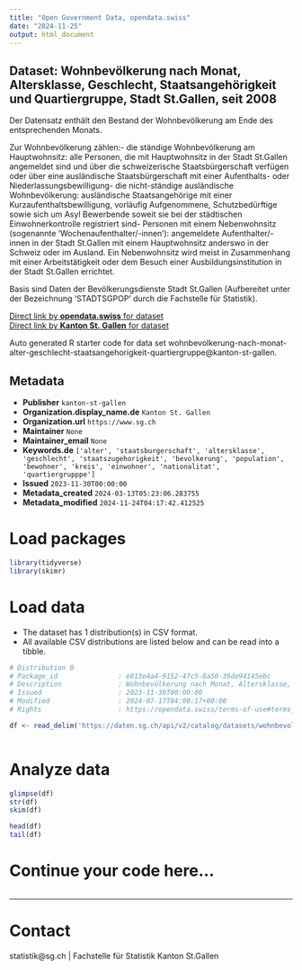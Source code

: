 ```yaml
---
title: "Open Government Data, opendata.swiss"
date: "2024-11-25"
output: html_document
---
```


## Dataset: Wohnbevölkerung nach Monat, Altersklasse, Geschlecht, Staatsangehörigkeit und Quartiergruppe, Stadt St.Gallen, seit 2008

Der Datensatz enthält den Bestand der Wohnbevölkerung am Ende des entsprechenden Monats.





Zur Wohnbevölkerung zählen:- die ständige Wohnbevölkerung am Hauptwohnsitz: alle Personen, die mit Hauptwohnsitz in der Stadt St.Gallen angemeldet sind und über die schweizerische Staatsbürgerschaft verfügen oder über eine ausländische Staatsbürgerschaft mit einer Aufenthalts- oder Niederlassungsbewilligung- die nicht-ständige ausländische Wohnbevölkerung: ausländische Staatsangehörige mit einer Kurzaufenthaltsbewilligung, vorläufig Aufgenommene, Schutzbedürftige sowie sich um Asyl Bewerbende soweit sie bei der städtischen Einwohnerkontrolle registriert sind- Personen mit einem Nebenwohnsitz (sogenannte 'Wochenaufenthalter/-innen'): angemeldete Aufenthalter/-innen in der Stadt St.Gallen mit einem Hauptwohnsitz anderswo in der Schweiz oder im Ausland. Ein Nebenwohnsitz wird meist in Zusammenhang mit einer Arbeitstätigkeit oder dem Besuch einer Ausbildungsinstitution in der Stadt St.Gallen errichtet.





Basis sind Daten der Bevölkerungsdienste Stadt St.Gallen (Aufbereitet unter der Bezeichnung 'STADTSGPOP' durch die Fachstelle für Statistik).




[Direct link by **opendata.swiss** for dataset](https://opendata.swiss/de/dataset/wohnbevolkerung-nach-monat-altersklasse-geschlecht-staatsangehorigkeit-und-quartiergruppe-2008)<br>
[Direct link by **Kanton St. Gallen** for dataset](https://daten.sg.ch/explore/dataset/wohnbevolkerung-nach-monat-alter-geschlecht-staatsangehorigkeit-quartiergruppe/)

Auto generated R starter code for data set wohnbevolkerung-nach-monat-alter-geschlecht-staatsangehorigkeit-quartiergruppe@kanton-st-gallen.

## Metadata

- **Publisher** `kanton-st-gallen`
- **Organization.display_name.de** `Kanton St. Gallen`
- **Organization.url** `https://www.sg.ch`
- **Maintainer** `None`
- **Maintainer_email** `None`
- **Keywords.de** `['alter', 'staatsburgerschaft', 'altersklasse', 'geschlecht', 'staatszugehorigkeit', 'bevolkerung', 'population', 'bewohner', 'kreis', 'einwohner', 'nationalitat', 'quartiergrupppe']`
- **Issued** `2023-11-30T00:00:00`
- **Metadata_created** `2024-03-13T05:23:06.283755`
- **Metadata_modified** `2024-11-24T04:17:42.412525`


# Load packages

```r

library(tidyverse)
library(skimr)

```

# Load data

-   The dataset has 1 distribution(s) in CSV format.
-   All available CSV distributions are listed below and can be read into a tibble.

```r

# Distribution 0
# Package_id               : e813e4a4-9152-47c5-8a50-39de94145ebc
# Description              : Wohnbevölkerung nach Monat, Altersklasse, Geschlecht, Staatsangehörigkeit und Quartiergruppe, Stadt St.Gallen, seit 2008 (csv)
# Issued                   : 2023-11-30T00:00:00
# Modified                 : 2024-07-17T04:00:17+00:00
# Rights                   : https://opendata.swiss/terms-of-use#terms_by

df <- read_delim('https://daten.sg.ch/api/v2/catalog/datasets/wohnbevolkerung-nach-monat-alter-geschlecht-staatsangehorigkeit-quartiergruppe/exports/csv?use_labels=true')



```

# Analyze data

```r

glimpse(df)
str(df)
skim(df)

head(df)
tail(df)

```

# Continue your code here...

```r

```

------------------------------------------------------------------------

# Contact

statistik@sg.ch | Fachstelle für Statistik Kanton St.Gallen
